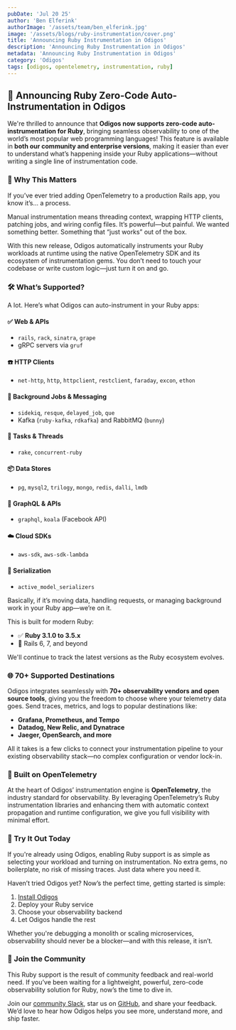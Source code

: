 ```yaml
---
pubDate: 'Jul 20 25'
author: 'Ben Elferink'
authorImage: '/assets/team/ben_elferink.jpg'
image: '/assets/blogs/ruby-instrumentation/cover.png'
title: 'Announcing Ruby Instrumentation in Odigos'
description: 'Announcing Ruby Instrumentation in Odigos'
metadata: 'Announcing Ruby Instrumentation in Odigos'
category: 'Odigos'
tags: [odigos, opentelemetry, instrumentation, ruby]
---
```


## 📣 Announcing Ruby Zero-Code Auto-Instrumentation in Odigos

We're thrilled to announce that **Odigos now supports zero-code auto-instrumentation for Ruby**, bringing seamless observability to one of the world’s most popular web programming languages! This feature is available in **both our community and enterprise versions**, making it easier than ever to understand what’s happening inside your Ruby applications—without writing a single line of instrumentation code.

### 🚀 Why This Matters

If you’ve ever tried adding OpenTelemetry to a production Rails app, you know it’s... a process.

Manual instrumentation means threading context, wrapping HTTP clients, patching jobs, and wiring config files. It’s powerful—but painful. We wanted something better. Something that “just works” out of the box.

With this new release, Odigos automatically instruments your Ruby workloads at runtime using the native OpenTelemetry SDK and its ecosystem of instrumentation gems. You don’t need to touch your codebase or write custom logic—just turn it on and go.

### 🛠️ What’s Supported?

A lot. Here’s what Odigos can auto-instrument in your Ruby apps:

#### ✅ Web & APIs

- `rails`, `rack`, `sinatra`, `grape`
- gRPC servers via `gruf`

#### ☎️ HTTP Clients

- `net-http`, `http`, `httpclient`, `restclient`, `faraday`, `excon`, `ethon`

#### 🧠 Background Jobs & Messaging

- `sidekiq`, `resque`, `delayed_job`, `que`
- Kafka (`ruby-kafka`, `rdkafka`) and RabbitMQ (`bunny`)

#### 🧰 Tasks & Threads

- `rake`, `concurrent-ruby`

#### 📦 Data Stores

- `pg`, `mysql2`, `trilogy`, `mongo`, `redis`, `dalli`, `lmdb`

#### 🔎 GraphQL & APIs

- `graphql`, `koala` (Facebook API)

#### ☁️ Cloud SDKs

- `aws-sdk`, `aws-sdk-lambda`

#### 🧵 Serialization

- `active_model_serializers`

Basically, if it’s moving data, handling requests, or managing background work in your Ruby app—we’re on it.

This is built for modern Ruby:

- ✅ **Ruby 3.1.0 to 3.5.x**
- 🚀 Rails 6, 7, and beyond

We'll continue to track the latest versions as the Ruby ecosystem evolves.

### 🌐 70+ Supported Destinations

Odigos integrates seamlessly with **70+ observability vendors and open source tools**, giving you the freedom to choose where your telemetry data goes. Send traces, metrics, and logs to popular destinations like:

- **Grafana, Prometheus, and Tempo**
- **Datadog, New Relic, and Dynatrace**
- **Jaeger, OpenSearch, and more**

All it takes is a few clicks to connect your instrumentation pipeline to your existing observability stack—no complex configuration or vendor lock-in.

### 🧠 Built on OpenTelemetry

At the heart of Odigos’ instrumentation engine is **OpenTelemetry**, the industry standard for observability. By leveraging OpenTelemetry’s Ruby instrumentation libraries and enhancing them with automatic context propagation and runtime configuration, we give you full visibility with minimal effort.

### 🧪 Try It Out Today

If you're already using Odigos, enabling Ruby support is as simple as selecting your workload and turning on instrumentation. No extra gems, no boilerplate, no risk of missing traces. Just data where you need it.

Haven’t tried Odigos yet? Now’s the perfect time, getting started is simple:

1. [Install Odigos](https://docs.odigos.io/setup/installation)
2. Deploy your Ruby service
3. Choose your observability backend
4. Let Odigos handle the rest

Whether you're debugging a monolith or scaling microservices, observability should never be a blocker—and with this release, it isn’t.

### 🙌 Join the Community

This Ruby support is the result of community feedback and real-world need. If you’ve been waiting for a lightweight, powerful, zero-code observability solution for Ruby, now’s the time to dive in.

Join our [community Slack](https://join.slack.com/t/odigos/shared_invite/zt-24u91yknm-0fLXu6qnqYfNHS_GSUgTJw), star us on [GitHub](https://github.com/odigos-io/odigos), and share your feedback. We’d love to hear how Odigos helps you see more, understand more, and ship faster.
